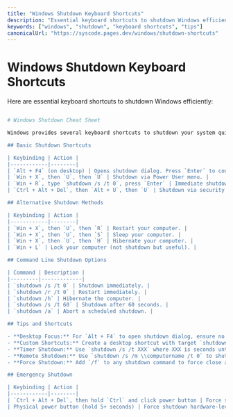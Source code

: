 ```yaml
---
title: "Windows Shutdown Keyboard Shortcuts"
description: "Essential keyboard shortcuts to shutdown Windows efficiently."
keywords: ["windows", "shutdown", "keyboard shortcuts", "tips"]
canonicalUrl: "https://syscode.pages.dev/windows/shutdown-shortcuts"
---
```


# Windows Shutdown Keyboard Shortcuts

Here are essential keyboard shortcuts to shutdown Windows efficiently:

```bash

# Windows Shutdown Cheat Sheet

Windows provides several keyboard shortcuts to shutdown your system quickly. Here's a comprehensive guide to help you power down your computer efficiently.

## Basic Shutdown Shortcuts

| Keybinding | Action |
|------------|--------|
| `Alt + F4` (on desktop) | Opens shutdown dialog. Press `Enter` to confirm shutdown. |
| `Win + X`, then `U`, then `U` | Shutdown via Power User menu. |
| `Win + R`, type `shutdown /s /t 0`, press `Enter` | Immediate shutdown using Run command. |
| `Ctrl + Alt + Del`, then `Alt + U`, then `U` | Shutdown via security screen. |

## Alternative Shutdown Methods

| Keybinding | Action |
|------------|--------|
| `Win + X`, then `U`, then `R` | Restart your computer. |
| `Win + X`, then `U`, then `S` | Sleep your computer. |
| `Win + X`, then `U`, then `H` | Hibernate your computer. |
| `Win + L` | Lock your computer (not shutdown but useful). |

## Command Line Shutdown Options

| Command | Description |
|---------|-------------|
| `shutdown /s /t 0` | Shutdown immediately. |
| `shutdown /r /t 0` | Restart immediately. |
| `shutdown /h` | Hibernate the computer. |
| `shutdown /s /t 60` | Shutdown after 60 seconds. |
| `shutdown /a` | Abort a scheduled shutdown. |

## Tips and Shortcuts

- **Desktop Focus:** For `Alt + F4` to open shutdown dialog, ensure no applications are in focus (click desktop first).  
- **Custom Shortcuts:** Create a desktop shortcut with target `shutdown /s /t 0` and assign a custom keyboard shortcut.  
- **Timer Shutdown:** Use `shutdown /s /t XXX` where XXX is seconds until shutdown (e.g., 3600 = 1 hour).  
- **Remote Shutdown:** Use `shutdown /s /m \\computername /t 0` to shutdown a remote computer.  
- **Force Shutdown:** Add `/f` to any shutdown command to force close applications (e.g., `shutdown /s /f /t 0`).  

## Emergency Shutdown

| Keybinding | Action |
|------------|--------|
| `Ctrl + Alt + Del`, then hold `Ctrl` and click power button | Force shutdown (use only when system is unresponsive). |
| Physical power button (hold 5+ seconds) | Force shutdown hardware-level (last resort). |

```